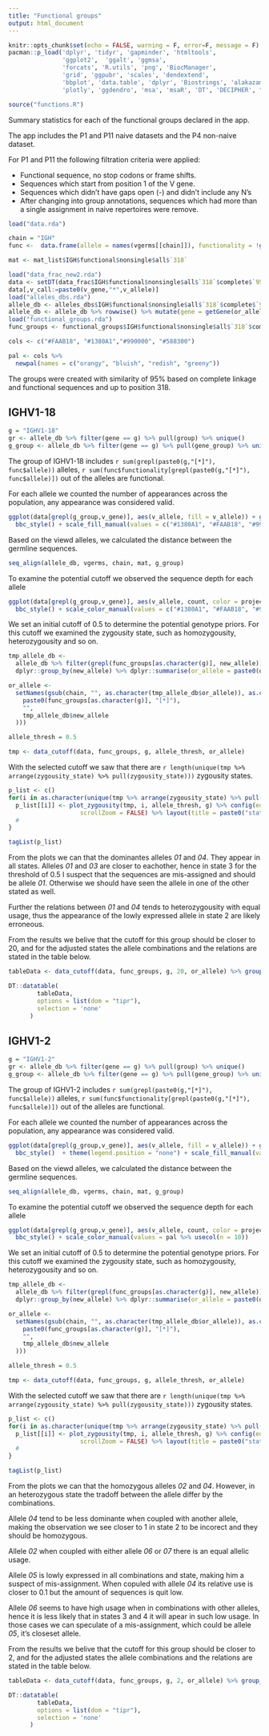 ```yaml
---
title: "Functional groups"
output: html_document
---
```


```r
knitr::opts_chunk$set(echo = FALSE, warning = F, error=F, message = F)
pacman::p_load('dplyr', 'tidyr', 'gapminder', 'htmltools',
               'ggplot2',  'ggalt', 'ggmsa',
               'forcats', 'R.utils', 'png', 'BiocManager',
               'grid', 'ggpubr', 'scales', 'dendextend',
               'bbplot', 'data.table', 'dplyr', 'Biostrings', 'alakazam', "unikn", 
               'plotly', 'ggdendro', 'msa', 'msaR', 'DT', 'DECIPHER', "RColorBrewer")
```

```r
source("functions.R")
```

Summary statistics for each of the functional groups declared in the app.

The app includes the P1 and P11 naive datasets and the P4 non-naive dataset.

For P1 and P11 the following filtration criteria were applied:

* Functional sequence, no stop codons or frame shifts.
* Sequences which start from position 1 of the V gene.
* Sequences which didn't have gaps open (-) and didn't include any N's
* After changing into group annotations, sequences which had more than a single assignment in naive repertoires were remove.

```r
load("data.rda")

chain = "IGH"
func <-  data.frame(allele = names(vgerms[[chain]]), functionality = !grepl("(ORF|P)",sapply(seqinr::getAnnot(vgerms_full[[chain]]), function(x) unlist(strsplit(x,"[|]"))[4])), sign = sapply(seqinr::getAnnot(vgerms_full[[chain]]), function(x) unlist(strsplit(x,"[|]"))[4]), stringsAsFactors = F)

mat <- mat_list$IGH$functional$nonsingle$all$`318`

load("data_frac_new2.rda")
data <- setDT(data_frac$IGH$functional$nonsingle$all$`318`$complete$`95`)
data[,v_call:=paste0(v_gene,"*",v_allele)]
load("alleles_dbs.rda")
allele_db <- alleles_dbs$IGH$functional$nonsingle$all$`318`$complete$`95`
allele_db <- allele_db %>% rowwise() %>% mutate(gene = getGene(or_allele, strip_d = F, omit_nl = F), group = strsplit(gsub(gene, "", new_allele),"[*]")[[1]][1], gene_group = getGene(new_allele, strip_d = F, omit_nl = F))
load("functional_groups.rda")
func_groups <- functional_groups$IGH$functional$nonsingle$all$`318`$complete$`95`

cols <- c("#FAAB18", "#1380A1","#990000", "#588300")

pal <- cols %>% 
  newpal(names = c("orangy", "bluish", "redish", "greeny"))

```

The groups were created with similarity of 95% based on complete linkage and functional sequences and up to position 318.

## IGHV1-18
```r
g = "IGHV1-18"
gr <- allele_db %>% filter(gene == g) %>% pull(group) %>% unique()
g_group <- allele_db %>% filter(gene == g) %>% pull(gene_group) %>% unique()
```

The group of IGHV1-18 includes `r sum(grepl(paste0(g,"[*]"), func$allele))` alleles, `r sum(func$functionality[grepl(paste0(g,"[*]"), func$allele)])` out of the alleles are functional.

For each allele we counted the number of appearances across the population, any appearance was considered valid. 

```r
ggplot(data[grepl(g_group,v_gene)], aes(v_allele, fill = v_allele)) + geom_bar() + facet_grid(.~project) + labs(x = "allele", y = "# Individuals", fill = "") + 
  bbc_style() + scale_fill_manual(values = c("#1380A1", "#FAAB18", "#990000")) + theme(legend.position = "none")
```

Based on the viewd alleles, we calculated the distance between the germline sequences.

```r
seq_align(allele_db, vgerms, chain, mat, g_group)
```

To examine the potential cutoff we observed the sequence depth for each allele

```r
ggplot(data[grepl(g_group,v_gene)], aes(v_allele, count, color = project)) + geom_boxplot() + geom_jitter() + labs(x = "allele", y = "# Sequences", color = "") + 
  bbc_style() + scale_color_manual(values = c("#1380A1", "#FAAB18", "#990000"))
```


We set an initial cutoff of $0.5%$ to determine the potential genotype priors. For this cutoff we examined the zygousity state, such as homozygousity, heterozygousity and so on.


```r

tmp_allele_db <-
  allele_db %>% filter(grepl(func_groups[as.character(g)], new_allele)) %>%
  dplyr::group_by(new_allele) %>% dplyr::summarise(or_allele = paste0(or_allele, collapse = "/"))

or_allele <-
  setNames(gsub(chain, "", as.character(tmp_allele_db$or_allele)), as.character(gsub(
    paste0(func_groups[as.character(g)], "[*]"),
    "",
    tmp_allele_db$new_allele
  )))

allele_thresh = 0.5

tmp <- data_cutoff(data, func_groups, g, allele_thresh, or_allele)

```

With the selected cutoff we saw that there are `r length(unique(tmp %>% arrange(zygousity_state) %>% pull(zygousity_state)))` zygousity states.

```r
p_list <- c()
for(i in as.character(unique(tmp %>% arrange(zygousity_state) %>% pull(zygousity_state)))){
  p_list[[i]] <- plot_zygousity(tmp, i, allele_thresh, g) %>% config(edits = list(shapePosition = TRUE),
                    scrollZoom = FALSE) %>% layout(title = paste0("state ", i))
  #
}

tagList(p_list)
```


From the plots we can that the dominantes alleles *01* and *04*. They appear in all states. Alleles *01* and *03* are closer to eachother, hence in state 3 for the threshold of $0.5%$ I suspect that the sequences are mis-assigned and should be allele *01*. Otherwise we should have seen the allele in one of the other stated as well.

Further the relations between *01* and *04* tends to heterozygousity with equal usage, thus the appearance of the lowly expressed allele in state 2 are likely erroneous.

From the results we belive that the cutoff for this group should be closer to $20%$, and for the adjusted states the allele combinations and the relations are stated in the table below.

```r

tableData <- data_cutoff(data, func_groups, g, 20, or_allele) %>% group_by(zygousity_state, v_alleles_abc, v_allele) %>% dplyr::summarise(mean_freq = mean(freq)) %>% group_by(zygousity_state, v_alleles_abc) %>% dplyr::summarise(fractions = paste0(round(mean_freq, 3), collapse = ";"))

DT::datatable(
        tableData,
        options = list(dom = "tipr"),
        selection = 'none'
      )

```

\newpage


## IGHV1-2
```r
g = "IGHV1-2"
gr <- allele_db %>% filter(gene == g) %>% pull(group) %>% unique()
g_group <- allele_db %>% filter(gene == g) %>% pull(gene_group) %>% unique()
```

The group of IGHV1-2 includes `r sum(grepl(paste0(g,"[*]"), func$allele))` alleles, `r sum(func$functionality[grepl(paste0(g,"[*]"), func$allele)])` out of the alleles are functional.

For each allele we counted the number of appearances across the population, any appearance was considered valid. 

```r

ggplot(data[grepl(g_group,v_gene)], aes(v_allele, fill = v_allele)) + geom_bar() + facet_grid(.~project) + labs(x = "allele", y = "# Individuals", fill = "") + 
  bbc_style()  + theme(legend.position = "none") + scale_fill_manual(values = pal %>% usecol(n = 10))
```

Based on the viewd alleles, we calculated the distance between the germline sequences.

```r
seq_align(allele_db, vgerms, chain, mat, g_group)
```

To examine the potential cutoff we observed the sequence depth for each allele

```r
ggplot(data[grepl(g_group,v_gene)], aes(v_allele, count, color = project)) + geom_boxplot() + geom_jitter() + labs(x = "allele", y = "# Sequences", color = "") + 
  bbc_style() + scale_color_manual(values = pal %>% usecol(n = 10))
```


We set an initial cutoff of $0.5%$ to determine the potential genotype priors. For this cutoff we examined the zygousity state, such as homozygousity, heterozygousity and so on.


```r

tmp_allele_db <-
  allele_db %>% filter(grepl(func_groups[as.character(g)], new_allele)) %>%
  dplyr::group_by(new_allele) %>% dplyr::summarise(or_allele = paste0(or_allele, collapse = "/"))

or_allele <-
  setNames(gsub(chain, "", as.character(tmp_allele_db$or_allele)), as.character(gsub(
    paste0(func_groups[as.character(g)], "[*]"),
    "",
    tmp_allele_db$new_allele
  )))

allele_thresh = 0.5

tmp <- data_cutoff(data, func_groups, g, allele_thresh, or_allele)

```

With the selected cutoff we saw that there are `r length(unique(tmp %>% arrange(zygousity_state) %>% pull(zygousity_state)))` zygousity states.

```r
p_list <- c()
for(i in as.character(unique(tmp %>% arrange(zygousity_state) %>% pull(zygousity_state)))){
  p_list[[i]] <- plot_zygousity(tmp, i, allele_thresh, g) %>% config(edits = list(shapePosition = TRUE),
                    scrollZoom = FALSE) %>% layout(title = paste0("state ", i))
  #
}

tagList(p_list)
```


From the plots we can that the homozygous alleles *02* and *04*. However, in an heterozygous state the tradoff between the allele differ by the combinations. 

Allele *04* tend to be less dominante when coupled with another allele, making the observation we see closer to $1$ in state 2 to be incorect and they should be homozygous. 

Allele *02* when coupled with either allele *06* or *07* there is an equal allelic usage.

Allele *05* is lowly expressed in all combinations and state, making him a suspect of mis-assignment. When copuled with allele *04* its relative use is closer to $0.1$ but the amount of sequences is quit low. 

Allele *06* seems to have high usage when in combinations with other alleles, hence it is less likely that in states 3 and 4 it will apear in such low usage. In those cases we can speculate of a mis-assignment, which could be allele *05*, it's closeset allele. 


From the results we belive that the cutoff for this group should be closer to $2%$, and for the adjusted states the allele combinations and the relations are stated in the table below.

```r

tableData <- data_cutoff(data, func_groups, g, 2, or_allele) %>% group_by(zygousity_state, v_alleles_abc, v_allele) %>% dplyr::summarise(mean_freq = mean(freq)) %>% group_by(zygousity_state, v_alleles_abc) %>% dplyr::summarise(fractions = paste0(round(mean_freq, 3), collapse = ";"))

DT::datatable(
        tableData,
        options = list(dom = "tipr"),
        selection = 'none'
      )

```






